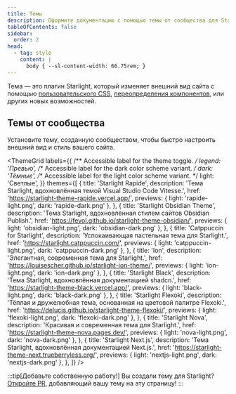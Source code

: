 ```yaml
---
title: Темы
description: Оформите документацию с помощью темы от сообщества для Starlight
tableOfContents: false
sidebar:
  order: 2
head:
  - tag: style
    content: |
      body { --sl-content-width: 66.75rem; }
---
```



Тема — это плагин Starlight, который изменяет внешний вид сайта с помощью [пользовательского CSS](/ru/guides/css-and-tailwind/), [переопределения компонентов](/ru/guides/overriding-components/), или других новых возможностей.

## Темы от сообщества

Установите тему, созданную сообществом, чтобы быстро настроить внешний вид и стиль вашего сайта.

<ThemeGrid
	labels={{
		/** Accessible label for the theme toggle. */
		legend: 'Превью',
		/** Accessible label for the dark color scheme variant. */
		dark: 'Тёмные',
		/** Accessible label for the light color scheme variant. */
		light: 'Светлые',
	}}
	themes={[
		{
			title: 'Starlight Rapide',
			description:
				'Тема Starlight, вдохновлённая темой Visual Studio Code Vitesse.',
			href: 'https://starlight-theme-rapide.vercel.app/',
			previews: { light: 'rapide-light.png', dark: 'rapide-dark.png' },
		},
		{
			title: 'Starlight Obsidian Theme',
			description:
				'Тема Starlight, вдохновлённая стилем сайтов Obsidian Publish.',
			href: 'https://fevol.github.io/starlight-theme-obsidian/',
			previews: { light: 'obsidian-light.png', dark: 'obsidian-dark.png' },
		},
		{
			title: 'Catppuccin for Starlight',
			description: 'Успокаивающая пастельная тема для Starlight.',
			href: 'https://starlight.catppuccin.com/',
			previews: { light: 'catppuccin-light.png', dark: 'catppuccin-dark.png' },
		},
		{
			title: 'Ion',
			description: 'Элегантная, современная тема для Starlight.',
			href: 'https://louisescher.github.io/starlight-ion-theme/',
			previews: { light: 'ion-light.png', dark: 'ion-dark.png' },
		},
		{
			title: 'Starlight Black',
			description: 'Тема Starlight, вдохновлённая документацией shadcn.',
			href: 'https://starlight-theme-black.vercel.app/',
			previews: { light: 'black-light.png', dark: 'black-dark.png' },
		},
		{
			title: 'Starlight Flexoki',
			description:
				'Тёплая и дружелюбная тема, основанная на цветовой палитре Flexoki.',
			href: 'https://delucis.github.io/starlight-theme-flexoki/',
			previews: { light: 'flexoki-light.png', dark: 'flexoki-dark.png' },
		},
		{
			title: 'Starlight Nova',
			description: 'Красивая и современная тема для Starlight.',
			href: 'https://starlight-theme-nova.pages.dev/',
			previews: { light: 'nova-light.png', dark: 'nova-dark.png' },
		},
		{
			title: 'Starlight Next.js',
			description: 'Тема Starlight, вдохновлённая документацией Next.js.',
			href: 'https://starlight-theme-next.trueberryless.org/',
			previews: { light: 'nextjs-light.png', dark: 'nextjs-dark.png' },
		},
	]}
/>

:::tip[Добавьте собственную работу!]
Вы создали тему для Starlight?
[Откройте PR](https://github.com/withastro/starlight/blob/main/CONTRIBUTING.md#themes), добавляющий вашу тему на эту страницу!
:::
